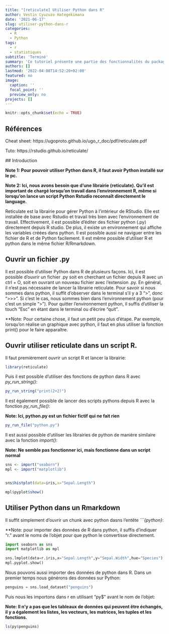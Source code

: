 ```yaml
---
title: "[reticulate] Utiliser Python dans R"
author: Vestin Cyuzuzo Hategekimana
date: '2021-06-17'
slug: utiliser-python-dans-r
categories:
  - R
  - Python
tags:
  - r
  - statistiques
subtitle: 'Terminé'
summary: 'Ce tutoriel présente une partie des fonctionnalités du package reticulate pour utilise Python dans R, mais a surtout pour but de montrer comment intégrer du code Python dans son script R.'
authors: []
lastmod: '2022-04-08T14:52:20+02:00'
featured: no
image:
  caption: ''
  focal_point: ''
  preview_only: no
projects: []
---
```


```r
knitr::opts_chunk$set(echo = TRUE)
```

## Références

Cheat sheet: https://ugoproto.github.io/ugo_r_doc/pdf/reticulate.pdf

Tuto: https://rstudio.github.io/reticulate/
  
  ## Introduction
  
  **Note 1: Pour pouvoir utiliser Python dans R, il faut avoir Python installé sur le pc.**
  
  **Note 2: Ici, nous avons besoin que d'une librairie (reticulate). Qu'il est important de chargé lorsqu'on travail dans l'environnement R, même si lorsqu'on lance un script Python Rstudio reconnaît directement le language.**

Reticulate est la librairie pour gérer Python à l'intérieur de RStudio. Elle est installée de base avec Rstudio et travail très bien avec l'environnement de travail. Effectivement, il est possible d'éditer des fichier python (.py) directement depuis R studio. De plus, il existe un environnement qui affiche les variables créées dans python. Il est possible aussi ne naviguer entre les fichier de R et de Python facilement. Il est même possible d'utiliser R et python dans le même fichier R/Rmarkdown.

## Ouvrir un fichier .py

Il est possible d'utiliser Python dans R de plusieurs façons. Ici, il est possible d'ouvrir un fichier .py soit en cherchant un fichier depuis R avec un ctrl + O, soit en ouvrant un nouveau fichier avec l'extension .py. En général, il n'est pas nécessaire de lancer la librairie reticulate. Pour savoir si nous sommes dans python, il suffit d'observer dans le terminal s'il y a 3 ">", donc ">>>". Si c'est le cas, nous sommes bien dans l'environnement python (pour c'est un simple ">"). Pour quitter l'environnement python, il suffis d'utiliser la touch "Esc" en étant dans le terminal ou d'écrire "quit".

**Note: Pour certaine chose, il faut un petit peu plus d'étape. Par exemple, lorsqu'on réalise un graphique avec python, il faut en plus utiliser la fonction print() pour le faire apparaître.

## Ouvrir utiliser reticulate dans un script R.

Il faut premièrement ouvrir un script R et lancer la librairie:

```r
library(reticulate)
```

Puis il est possible d'utiliser des fonctions de python dans R avec _py_run_string()_:
  
  ```r
py_run_string("print(2+2)")
```

Il est également possible de lancer des scripts pythons depuis R avec la fonction _py_run_file()_:
  
  **Note: Ici, python.py est un fichier fictif qui ne fait rien**
  
  ```r
py_run_file("python.py")
```

Il est aussi possible d'utiliser les librairies de python de manière similaire avec la fonction _import()_:

**Note: Ne semble pas fonctionner ici, mais fonctionne dans un script normal**

```r
sns <- import("seaborn")
mpl <- import("matplotlib")


sns$histplot(data=iris,x="Sepal.Length")

mpl$pyplot$show()
```

## Utiliser Python dans un Rmarkdown

Il suffit simplement d'ouvrir un chunk avec python dasns l'entête _```{python}_:

**Note: pour importer des données de R dans python, il suffis d'indiquer "r." avant le noms de l'objet pour que python le convertisse directement.

```python
import seaborn as sns
import matplotlib as mpl

sns.lmplot(data=r.iris,x="Sepal.Length",y="Sepal.Width",hue="Species")
mpl.pyplot.show()
```

Nous pouvons aussi importer des données de python dans R. Dans un premier temps nous générons des données sur Python:

```python
penguins = sns.load_dataset("penguins")
```

Puis nous les importons dans r en utilisant "py$" avant le nom de l'objet:
  
  **Note: Il n'y a pas que les tableaux de données qui peuvent être échangés, il y a également les listes, les vecteurs, les matrices, les tuples et les fonctions.**

```r
ls(py$penguins)
```
